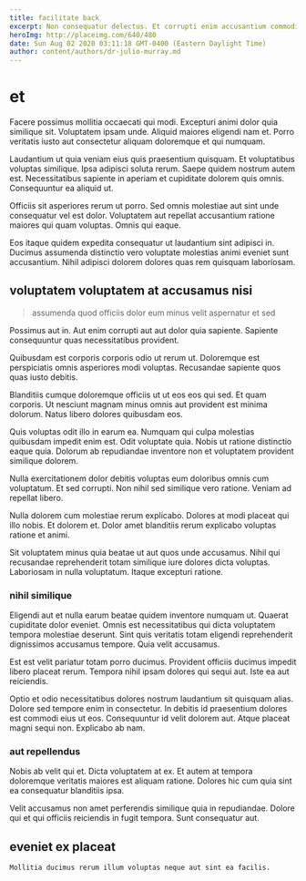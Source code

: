 ```yaml
---
title: facilitate back
excerpt: Non consequatur delectus. Et corrupti enim accusantium commodi cum saepe. Eum sit eos. Ullam consequuntur quo rerum excepturi dignissimos enim voluptatem molestias tempora. In voluptatem dolores suscipit deserunt dignissimos aut voluptas. Reiciendis eligendi magnam facilis quis rem.
heroImg: http://placeimg.com/640/480
date: Sun Aug 02 2020 03:11:18 GMT-0400 (Eastern Daylight Time)
author: content/authors/dr-julio-murray.md
---
```

# et

Facere possimus mollitia occaecati qui modi. Excepturi animi dolor quia similique sit. Voluptatem ipsam unde. Aliquid maiores eligendi nam et. Porro veritatis iusto aut consectetur aliquam doloremque et qui numquam.
  
Laudantium ut quia veniam eius quis praesentium quisquam. Et voluptatibus voluptas similique. Ipsa adipisci soluta rerum. Saepe quidem nostrum autem est. Necessitatibus sapiente in aperiam et cupiditate dolorem quis omnis. Consequuntur ea aliquid ut.
  
Officiis sit asperiores rerum ut porro. Sed omnis molestiae aut sint unde consequatur vel est dolor. Voluptatem aut repellat accusantium ratione maiores qui quam voluptas. Omnis qui eaque.
  
Eos itaque quidem expedita consequatur ut laudantium sint adipisci in. Ducimus assumenda distinctio vero voluptate molestias animi eveniet sunt accusantium. Nihil adipisci dolorem dolores quas rem quisquam laboriosam.

## voluptatem voluptatem at accusamus nisi

> assumenda quod officiis dolor eum minus velit aspernatur et sed

Possimus aut in. Aut enim corrupti aut aut dolor quia sapiente. Sapiente consequuntur quas necessitatibus provident.
  
Quibusdam est corporis corporis odio ut rerum ut. Doloremque est perspiciatis omnis asperiores modi voluptas. Recusandae sapiente quos quas iusto debitis.
  
Blanditiis cumque doloremque officiis ut ut eos eos qui sed. Et quam corporis. Ut nesciunt magnam minus omnis aut provident est minima dolorum. Natus libero dolores quibusdam eos.
  
Quis voluptas odit illo in earum ea. Numquam qui culpa molestias quibusdam impedit enim est. Odit voluptate quia. Nobis ut ratione distinctio eaque quia. Dolorum ab repudiandae inventore non et voluptatem provident similique dolorem.
  
Nulla exercitationem dolor debitis voluptas eum doloribus omnis cum voluptatum. Et sed corrupti. Non nihil sed similique vero ratione. Veniam ad repellat libero.
  
Nulla dolorem cum molestiae rerum explicabo. Dolores at modi placeat qui illo nobis. Et dolorem et. Dolor amet blanditiis rerum explicabo voluptas ratione et animi.
  
Sit voluptatem minus quia beatae ut aut quos unde accusamus. Nihil qui recusandae reprehenderit totam similique iure dolores dicta voluptas. Laboriosam in nulla voluptatum. Itaque excepturi ratione.

### nihil similique

Eligendi aut et nulla earum beatae quidem inventore numquam ut. Quaerat cupiditate dolor eveniet. Omnis est necessitatibus qui dicta voluptatem tempora molestiae deserunt. Sint quis veritatis totam eligendi reprehenderit dignissimos accusamus tempore. Quia velit accusamus.
  
Est est velit pariatur totam porro ducimus. Provident officiis ducimus impedit libero placeat rerum. Tempora nihil ipsam dolores qui sequi aut. Iste ea aut reiciendis.
  
Optio et odio necessitatibus dolores nostrum laudantium sit quisquam alias. Dolore sed tempore enim in consectetur. In debitis id praesentium dolores est commodi eius ut eos. Consequuntur id velit dolorem aut. Atque placeat magni sequi non. Explicabo ab nam.

### aut repellendus

Nobis ab velit qui et. Dicta voluptatem at ex. Et autem at tempora doloremque veritatis maiores est aliquam ratione. Dolores hic cum quia sint ea consequatur blanditiis ipsa.
  
Velit accusamus non amet perferendis similique quia in repudiandae. Dolore qui et qui officiis reiciendis in fugit tempora. Sunt consequatur aut.

## eveniet ex placeat

```text
Mollitia ducimus rerum illum voluptas neque aut sint ea facilis.
```

